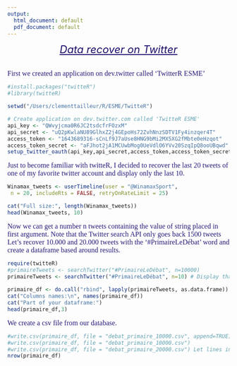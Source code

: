 ```yaml
---
output:
  html_document: default
  pdf_document: default
---
```


<p><font size=5 color="#210F6E"><em><u><center>Data recover on Twitter</center></u></em></font><p>
<br>
<font face="Gill Sans" color="#261D7A" size="3.2">First we created an application on dev.twitter called 'TwitterR ESME'</font>


```R
#install.packages("twitteR")
#library(twitteR)

setwd("/Users/clementtailleur/R/ESME/TwitteR")

# Create application on dev.twitter.com called 'TwitteR ESME'
api_key <- "QWvyjcma0R6JC2tsdcfrFOzxM"
api_secret <- "uQ2pKwlaNU89GlhxZ2j4GEpoHs72ZvhNnzSDTV1Fy4inzqer4T"
access_token <- "1643689316-sCnLf9J7aUse8HNG9bMi2MX5XG2fMbte0eHzqot"
access_token_secret <- "aFJhot2jA1MCUwbMog0UeVdlO6YVv20SzqIpQ8ooUBqwd"
setup_twitter_oauth(api_key,api_secret,access_token,access_token_secret)
```


<font face="Gill Sans" color="#261D7A" size="3.2">Just to become familiar with twitteR, I decided to recover the last 20 tweets of one of my favorite twitter account and display only the last 10.</font>


```R
Winamax_tweets <- userTimeline(user = "@WinamaxSport",
 n = 20, includeRts = FALSE, retryOnRateLimit = 25)

cat("Full size:", length(Winamax_tweets))
head(Winamax_tweets, 10)
```


<font face="Gill Sans" color="#261D7A" size="3.2">Now we can get a number n tweets containing the value of string placed in first argument. Note that the Twitter search API only goes back 1500 tweets <br>
Let's recover 10.000 and 20.000 tweets with the '#PrimaireLeDébat' word and create a dataframe based around results.
</font>


```R
require(twitteR)
#primaireTweets <- searchTwitter("#PrimaireLeDébat", n=10000)
primaireTweets <- searchTwitter("#PrimaireLeDébat", n=10) # Display that for html but run line above for project
 
primaire_df <- do.call("rbind", lapply(primaireTweets, as.data.frame))
cat("Columns names:\n", names(primaire_df))
cat("Part of your dataframe:")
head(primaire_df,3)
```


<font face="Gill Sans" color="#261D7A" size="3.2">We create a csv file from our database.
</font>


```R
#write.csv(primaire_df, file = "debat_primaire_10000.csv", append=TRUE) #append=TRUE to overwrite
#write.csv(primaire_df, file = "debat_primaire_10000.csv") 
#write.csv(primaire_df, file = "debat_primaire_20000.csv") Let lines in commentary to avoid the changement of our database 
nrow(primaire_df)
```
